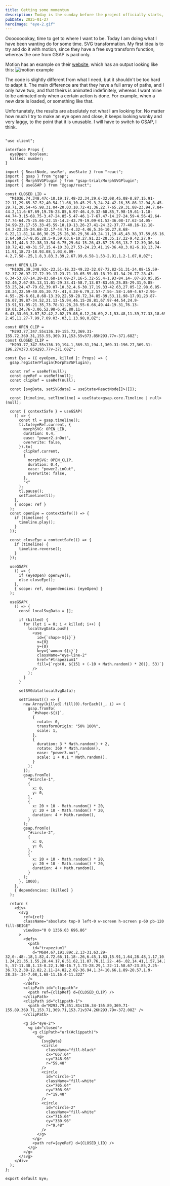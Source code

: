 ```yaml
---
title: Getting some momentum
description: Today is the sunday before the project officially starts, so I wanted to get some things in order. Like this blog.
pubDate: 2025-01-27
heroImage: "eye-2.gif"
---
```


Ooooooookay, time to get to where I want to be. Today I am doing what I have been wanting do for some time. SVG transformation. My first idea is to try and do it with motion, since they have a free svg transform function, whereas the one from GSAP is paid only.

Motion has an example on their [website](), which has an output looking like this:
![motion example](/getting-some-momentum/motion-path-morphing.gif)

The code is slightly different from what I need, but it shouldn't be too hard to adapt it. The main difference are that they have a full array of paths, and I only have two, and that theirs is animated indefinitely, whereas I want mine to be animated only when a certain action is done. For example, when a new date is loaded, or something like that.

Unfortunately, the results are absolutely not what I am looking for. No matter how much I try to make an eye open and close, it keeps looking wonky and very laggy, to the point that it is unusable. I will have to switch to GSAP, I think.

```tsx

"use client";

interface Props {
  eyeOpen: boolean;
  killed: number;
}

import { ReactNode, useRef, useState } from "react";
import { gsap } from "gsap";
import { MorphSVGPlugin } from "gsap-trial/MorphSVGPlugin";
import { useGSAP } from "@gsap/react";

const CLOSED_LID =
  "M1036.74,348.47c-10.19,17.48-22.34,29.6-32.08,45.08-8.87,15.91-22.11,29.65-37.52,40.54-11.66,10.45-29.3,24.24-42.16,35.86-12.94,8.45-29.71,20.54-45.98,31.04-20.03,10.72-41.36,22.7-65.29,31.88-23.94,7.84-44.2,11.6-67.69,19.76-23.85,6.97-46.4,9.32-68.85,7.98-19.61-1.18-44.74-3.15-68.75-3.47-24.85-5.47-46.1-7-67.47-14.27-24.59-4.56-42.64-17.74-64.75-25.66-22.15-14.2-43.79-19.09-61.52-36.08-17.62-14.05-34.99-23.17-55.33-45.59-10.19-13.26-27.41-24.32-37.77-40.16-12.18-14.2-23.35-24.68-32.17-44.71-4.32-4.46,5.36-10.27,8.68-6.22,11.81,14.86,30.25,25.26,38.29,36.49,24.11,19.45,43.38,37.59,65.16,50.4,19.95,13.76,44.31,26.82,67.1,37.73,17.67,11.21,50.1,18.16,70.39,26.54,23.04,4.48,47.44,13.57,67.87,14.85,24.81,3.53,43.46.99,69.88,3.38,22.59,1.19,46.9-2.64,69.57-8.05,28.5-9.59,63.6-10.27,91.23-28.35,17.22-9.42,27.9-19.31,44.3-22.38,13.54-6.75,29.64-15.26,43.87-25.93,13.7-12.39,30.34-18.72,42.49-31.57,15.4-10.38,27.53-24.23,41.19-36.48,3.02-6.18,13.74-11.91,18.73-18.93.08,1.03,6.09-4.2,7.58-.25,1.8,3.83,3.39,2.67.99,6.58-1.53-2.91,1.2-1.07,0,0Z";

const OPEN_LID =
  "M1028.39,348.93c-23.51-18.33-49.22-32.07-72.82-51.31-24.08-15.59-52.37-26.97-77.72-39.17-23.71-10.65-55.03-18.79-81.34-26.77-28.43-6.34-53.87-14.28-83.68-14.09-27.16-5.32-55.4-1.93-84.14-.07-20.95.85-52.46,2.67-85.13,11.01-29.33.41-58.7,13.07-83.65,25.85-29.31,9.85-53.25,24.47-79.62,39.07-10.32,4.6-30.17,19.33-42.63,27.05-12.98,6.85-28.34,22.59-40.05,30.73-.41,4.38-6.79,2.57-7.56-.58-1.69-4.67-2.96-4.55-.29-6.61,8.68-13.39,22.59-28.72,34.85-39.53,11.98-17.91,23.87-26.07,39.87-34.52,21.13-15.94,46.15-28.81,67.97-44.54,24.9-13.91,51.05-21.35,73.78-31.26,28.55-6.66,49.44-19.31,76.13-19.01,24.76-3.06,52.98-6.45,80.11-6.43,33.03,3.07,52.42,2.02,79.08,6.12,26.69,2.1,53.48,11.39,77.33,18.65,29.1,9.67,51.04,16.78,73.79,31.17,26.27,12.85,48.96,26.69,68.46,43.66,13.23,9.61,30.94,22.85,40.13,34.23,12.26,11.19,26.74,26.7,35.14,39.28,5.07,3.85-2.45,11.27-7.99,7.09.03-.03,1.13.98,0,0Z";

const OPEN_CLIP =
  "M293.77,347.55s136.19-155.72,369.31-155.72,369.31,153.55,369.31,153.55v373.85H293.77v-371.68Z";
const CLOSED_CLIP =
  "M293.77,347.55s136.19,194.1,369.31,194.1,369.31-196.27,369.31-196.27v373.85H293.77v-371.68Z";

const Eye = ({ eyeOpen, killed }: Props) => {
  gsap.registerPlugin(MorphSVGPlugin);

  const ref = useRef(null);
  const eyeRef = useRef(null);
  const clipRef = useRef(null);

  const [svgData, setSVGdata] = useState<ReactNode[]>([]);

  const [timeline, setTimeline] = useState<gsap.core.Timeline | null>(null);

  const { contextSafe } = useGSAP(
    () => {
      const tl = gsap.timeline();
      tl.to(eyeRef.current, {
        morphSVG: OPEN_LID,
        duration: 0.4,
        ease: "power2.inOut",
        overwrite: false,
      }).to(
        clipRef.current,
        {
          morphSVG: OPEN_CLIP,
          duration: 0.4,
          ease: "power2.inOut",
          overwrite: false,
        },
        "<"
      );
      tl.pause();
      setTimeline(tl);
    },
    { scope: ref }
  );
  const openEye = contextSafe(() => {
    if (timeline) {
      timeline.play();
    }
  });

  const closeEye = contextSafe(() => {
    if (timeline) {
      timeline.reverse();
    }
  });

  useGSAP(
    () => {
      if (eyeOpen) openEye();
      else closeEye();
    },
    { scope: ref, dependencies: [eyeOpen] }
  );

  useGSAP(
    () => {
      const localSvgData = [];

      if (killed) {
        for (let i = 0; i < killed; i++) {
          localSvgData.push(
            <use
              id={`shape-${i}`}
              x={0}
              y={0}
              key={`woman-${i}`}
              className="eye-line-2"
              href="#trapezium1"
              fill={`rgb(0, ${151 + (-10 + Math.random() * 20)}, 53)`}
            />
          );
        }
      }

      setSVGdata(localSvgData);

      setTimeout(() => {
        new Array(killed).fill(0).forEach((_, i) => {
          gsap.fromTo(
            `#shape-${i}`,
            {
              rotate: 0,
              transformOrigin: "50% 100%",
              scale: 1,
            },
            {
              duration: 3 * Math.random() + 2,
              rotate: 360 * Math.random(),
              ease: "power3.out",
              scale: 1 + 0.1 * Math.random(),
            }
          );
        });
        gsap.fromTo(
          "#circle-1",
          {
            x: 0,
            y: 0,
          },
          {
            x: 20 + 10 - Math.random() * 20,
            y: 20 + 10 - Math.random() * 20,
            duration: 4 + Math.random(),
          }
        );
        gsap.fromTo(
          "#circle-2",
          {
            x: 0,
            y: 0,
          },
          {
            x: 20 + 10 - Math.random() * 20,
            y: 20 + 10 - Math.random() * 20,
            duration: 4 + Math.random(),
          }
        );
      }, 1000);
    },
    { dependencies: [killed] }
  );

  return (
    <div>
      <svg
        ref={ref}
        className="absolute top-0 left-0 w-screen h-screen p-60 pb-120 fill-BEIGE"
        viewBox="0 0 1356.03 696.86"
      >
        <defs>
          <path
            id="trapezium1"
            d="M684.67,191.89c.2.13-31.63.29-32,0-.48-.18,1.82,4.72.66,11.18-.26,6.45,1.83,15.91,1.64,28.48,1.17,10.72.29,23.45,2.26,36.85,1.24,13.13-.8,25.37,2.02,36.82-.36,13.79-1.24,21.35,1.55,28.44.17,6.51.62,11.07.76,11.22-.46-.02,14.41,1.57,14.23,0-.01.3,1.91-5,.57-11.38,1.13-8.22,1.98-16.7,1.73-28.29,1.22-11.58.67-23.85,2.25-36.73,2.38-12.82,2.11-24.82,2.02-36.94,1.34-10.66,1.89-20.57,1.9-28.35-.34-7.08,1.68-11.16.4-11.32Z"
          />
        </defs>
        <clipPath id="clippath">
          <path ref={clipRef} d={CLOSED_CLIP} />
        </clipPath>
        <clipPath id="clippath-1">
          <path d="M293.79,351.81s136.34-155.89,369.71-155.89,369.71,153.71,369.71,153.71v374.26H293.79v-372.08Z" />
        </clipPath>

        <g id="eye-2">
          <g id="closed">
            <g clipPath="url(#clippath)">
              <g>
                {svgData}
                <circle
                  className="fill-black"
                  cx="667.64"
                  cy="348.96"
                  r="59.48"
                />
                <circle
                  id="circle-1"
                  className="fill-white"
                  cx="705.64"
                  cy="308.96"
                  r="19.48"
                />
                <circle
                  id="circle-2"
                  className="fill-white"
                  cx="715.64"
                  cy="330.96"
                  r="9.48"
                />
              </g>
            </g>
            <path ref={eyeRef} d={CLOSED_LID} />
          </g>
        </g>
      </svg>
    </div>
  );
};

export default Eye;


```
